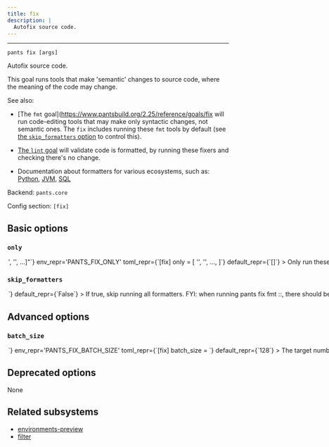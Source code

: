 ```yaml
---
title: fix
description: |
  Autofix source code.
---
```



---

```
pants fix [args]
```

Autofix source code.

This goal runs tools that make &#x27;semantic&#x27; changes to source code, where the meaning of the code may change.

See also:

- [The `fmt` goal](https://www.pantsbuild.org/2.25/reference/goals/fix will run code-editing tools that may make only
  syntactic changes, not semantic ones. The `fix` includes running these `fmt` tools by
  default (see [the `skip_formatters` option](#skip_formatters) to control this).

- [The `lint` goal](https://www.pantsbuild.org/2.25/reference/goals/lint) will validate code is formatted, by running these
  fixers and checking there&#x27;s no change.

- Documentation about formatters for various ecosystems, such as:
  [Python](https://www.pantsbuild.org/2.25/docs/python/overview/linters-and-formatters), [JVM](https://www.pantsbuild.org/jvm/java-and-scala#lint-and-format),
  [SQL](https://www.pantsbuild.org/2.25/docs/sql#enable-sqlfluff-linter)

Backend: <span className="color--primary">`pants.core`</span>

Config section: <span className="color--primary">`[fix]`</span>

<span className={styles.options}>

## Basic options

### `only`

<Option
  cli_repr={`--fix-only="['<str>', '<str>', ...]"`}
  env_repr='PANTS_FIX_ONLY'
  toml_repr={`[fix]
only = [
    '<str>',
    '<str>',
    ...,
]`}
  default_repr={`[]`}
>

Only run these fixers and skip all others.

The fixer names are outputted at the final summary of running this goal, e.g. `autoflake` and `pyupgrade`. You can also run `fix --only=fake` to get a list of all activated fixers.

You can repeat this option, e.g. `fix --only=autoflake --only=pyupgrade` or `fix --only=['autoflake', 'pyupgrade']`.

</Option>

### `skip_formatters`

<Option
  cli_repr={`--[no-]fix-skip-formatters`}
  env_repr='PANTS_FIX_SKIP_FORMATTERS'
  toml_repr={`[fix]
skip_formatters = <bool>`}
  default_repr={`False`}
>

If true, skip running all formatters.

FYI: when running `pants fix fmt ::`, there should be diminishing performance benefit to using this flag. Pants attempts to reuse the results from `fmt` when running `fix` where possible.

</Option>

## Advanced options

### `batch_size`

<Option
  cli_repr={`--fix-batch-size=<int>`}
  env_repr='PANTS_FIX_BATCH_SIZE'
  toml_repr={`[fix]
batch_size = <int>`}
  default_repr={`128`}
>

The target number of files to be included in each fixer batch.

Fixer processes are batched for a few reasons:

1. to avoid OS argument length limits (in processes which don&#x27;t support argument files)
2. to support more stable cache keys than would be possible if all files were operated on in a single batch.
3. to allow for parallelism in fixer processes which don&#x27;t have internal parallelism, or -- if they do support internal parallelism -- to improve scheduling behavior when multiple processes are competing for cores and so internal parallelism cannot be used perfectly.

In order to improve cache hit rates (see 2.), batches are created at stable boundaries, and so this value is only a &#x22;target&#x22; batch size (rather than an exact value).

</Option>

## Deprecated options

None

## Related subsystems

- [environments-preview](../subsystems/environments-preview.mdx)
- [filter](../subsystems/filter.mdx)

</span>
